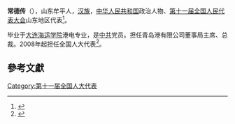 '''常德传'''（{{bd|1945年||}}），山东牟平人，[[汉族|汉族]]，[[中华人民共和国|中华人民共和国]]政治人物、[[第十一届全国人民代表大会|第十一届全国人民代表大会]]山东地区代表<ref>{{cite web|author=新华网|title=第十一届全国人大代表|url=http://news.xinhuanet.com/ziliao/2008-03/03/content_7708230.htm?node=36628|publisher=新华网|accessdate=2014-01-07|archive-date=2014-01-10|archive-url=https://web.archive.org/web/20140110211415/http://news.xinhuanet.com/ziliao/2008-03/03/content_7708230.htm?node=36628|dead-url=no}}</ref>。

毕业于[[大连海运学院|大连海运学院]]港电专业，是[[中共|中共]]党员。担任青岛港有限公司董事局主席、总裁。2008年起担任全国人大代表<ref>{{cite news|title=全国人大代表信息-常德传|url= http://210.82.31.1:8084/delegate/viewDelegate.action?dbid=111367|accessdate=2013-04-05|newspaper=全国人大网}}{{Dead link|date=2020年1月 |bot=InternetArchiveBot |fix-attempted=yes }}</ref>。

==參考文獻==
{{reflist}}
[[Category:第十一届全国人大代表|Category:第十一届全国人大代表]]